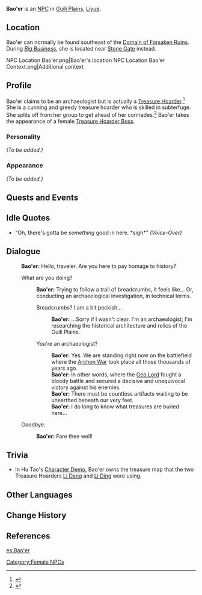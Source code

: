 {{Meta
<!-- REMOVE THIS TEMPLATE AFTER ADDING MISSING INFO -->
|missing_NPC_profile  = yes
}}
{{Character Infobox
|type             = NPC
|image            = NPC Bao'er.png
|voiceEN          = [https://www.shelby-young.com/ Shelby Young]<ref>Shelby Young: [https://www.shelby-young.com/resume EN VA's Profile]</ref>
|voiceKR          = {{w|ko:강시현|Kang Si-hyeon (강시현)}}<ref>Twitter: [https://twitter.com/kkangchoding/status/1346481762000543752 KR VA Self Announcement]</ref>
|affiliation      = Treasure Hoarders
|region           = Liyue
}}
'''Bao'er''' {{Lang|zh=宝儿|zh_rm=Bǎo'ér}} is an [[NPC]] in [[Guili Plains]], [[Liyue]].

==Location==
Bao'er can normally be found southeast of the [[Domain of Forsaken Ruins]]. During ''[[Big Business]]'', she is located near [[Stone Gate]] instead.
<gallery hideaddbutton="true" captionalign="center">
NPC Location Bao'er.png|Bao'er's location
NPC Location Bao'er Context.png|Additional context
</gallery>

==Profile==
Bao'er claims to be an archaeologist but is actually a [[Treasure Hoarder]].<ref>{{Ref/Quest|A Little Raid}}</ref> She is a cunning and greedy treasure hoarder who is skilled in subterfuge.  She splits off from her group to get ahead of her comrades.<ref>{{Ref/Quest|c=Box of Gadgets version|The Lost Relic}}</ref> Bao'er takes the appearance of a female [[Treasure Hoarders: Boss|Treasure Hoarder Boss]].

===Personality===
''(To be added.)''

===Appearance===
''(To be added.)''

==Quests and Events==
{{Quest Appearances}}

==Idle Quotes==
* {{A|VO Bao'er 01.ogg}} "Oh, there's gotta be ''something'' good in here. *sigh*" ''(Voice-Over)''

==Dialogue==
{{Dialogue start}}
:'''Bao'er:''' Hello, traveler. Are you here to pay homage to history?
:{{DIcon}} What are you doing?
::'''Bao'er:''' Trying to follow a trail of breadcrumbs, it feels like... Or, conducting an archaeological investigation, in technical terms.
::{{DIcon}} Breadcrumbs? I am a bit peckish...
:::'''Bao'er:''' ...Sorry if I wasn't clear. I'm an archaeologist; I'm researching the historical architecture and relics of the Guili Plains.
::{{DIcon}} You're an archaeologist?
:::'''Bao'er:''' Yes. We are standing right now on the battlefield where the [[Archon War]] took place all those thousands of years ago.
:::'''Bao'er:''' In other words, where the [[Morax|Geo Lord]] fought a bloody battle and secured a decisive and unequivocal victory against his enemies.
:::'''Bao'er:''' There must be countless artifacts waiting to be unearthed beneath our very feet.
:::'''Bao'er:''' I do long to know what treasures are buried here...
:{{DIcon}} Goodbye.
::'''Bao'er:''' Fare thee well!
{{Dialogue end}}

==Trivia==
* In Hu Tao's [[Character Demo]], Bao'er owns the treasure map that the two Treasure Hoarders [[Li Dang]] and [[Li Ding]] were using.

==Other Languages==
{{Other Languages|default_hidden = 1
|en      = Bao'er
|zhs     = 宝儿
|zhs_rm  = Bǎo'ér
|zht     = 寶兒
|zht_rm  = Bǎo'ér
|ja      = 宝児
|ja_rm   = Houji{{Assumed}}
|ko      = 보아
|ko_rm   = Bo'a
|es      = Bao'er
|fr      = Bao'er
|ru      = Бао Эр
|th      = Bao'er
|vi      = Bao'er
|de      = Bao’er
|id      = Bao'er
|pt      = Bao'er
}}

==Change History==
{{Change History|1.0}}

==References==
{{Reflist}}

[[es:Bao'er]]
[[Category:Female NPCs]]